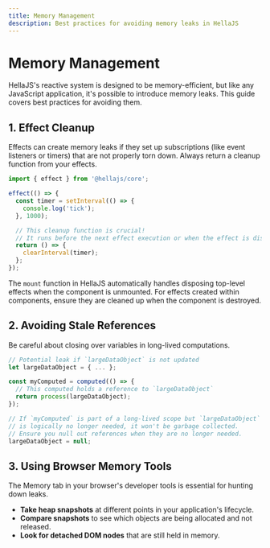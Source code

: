 ```yaml
---
title: Memory Management
description: Best practices for avoiding memory leaks in HellaJS
---
```


# Memory Management

HellaJS's reactive system is designed to be memory-efficient, but like any JavaScript application, it's possible to introduce memory leaks. This guide covers best practices for avoiding them.

## 1. Effect Cleanup

Effects can create memory leaks if they set up subscriptions (like event listeners or timers) that are not properly torn down. Always return a cleanup function from your effects.

```jsx
import { effect } from '@hellajs/core';

effect(() => {
  const timer = setInterval(() => {
    console.log('tick');
  }, 1000);

  // This cleanup function is crucial!
  // It runs before the next effect execution or when the effect is disposed.
  return () => {
    clearInterval(timer);
  };
});
```
The `mount` function in HellaJS automatically handles disposing top-level effects when the component is unmounted. For effects created within components, ensure they are cleaned up when the component is destroyed.

## 2. Avoiding Stale References

Be careful about closing over variables in long-lived computations.

```jsx
// Potential leak if `largeDataObject` is not updated
let largeDataObject = { ... };

const myComputed = computed(() => {
  // This computed holds a reference to `largeDataObject`
  return process(largeDataObject);
});

// If `myComputed` is part of a long-lived scope but `largeDataObject`
// is logically no longer needed, it won't be garbage collected.
// Ensure you null out references when they are no longer needed.
largeDataObject = null;
```

## 3. Using Browser Memory Tools

The Memory tab in your browser's developer tools is essential for hunting down leaks.
- **Take heap snapshots** at different points in your application's lifecycle.
- **Compare snapshots** to see which objects are being allocated and not released.
- **Look for detached DOM nodes** that are still held in memory.
